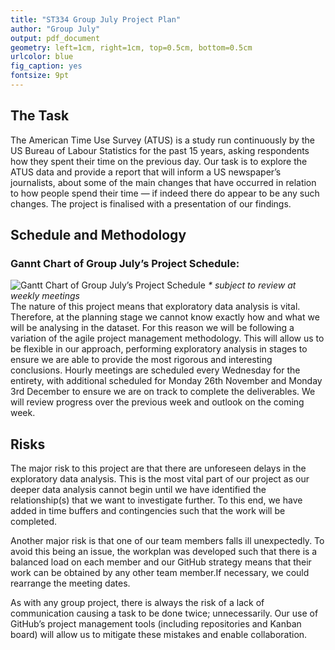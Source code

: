 ```yaml
---
title: "ST334 Group July Project Plan"
author: "Group July"
output: pdf_document
geometry: left=1cm, right=1cm, top=0.5cm, bottom=0.5cm
urlcolor: blue
fig_caption: yes
fontsize: 9pt
---
```


## The Task
The American Time Use Survey (ATUS) is a study run continuously by the US Bureau of Labour Statistics for the past 15 years, asking respondents how they spent their time on the previous day. Our task is to explore the ATUS data and provide a report that will inform a US newspaper’s journalists, about some of the main changes that have occurred in relation to how people spend their time — if indeed there do appear to be any such changes. The project is finalised with a presentation of our findings.

## Schedule and Methodology
### Gannt Chart of Group July's Project Schedule:
![Gantt Chart of Group July's Project Schedule](gantt.png)
*\*  subject to review at weekly meetings*  
The nature of this project means that exploratory data analysis is vital. Therefore, at the planning stage we cannot know exactly how and what we will be analysing in the dataset. For this reason we will be following a variation of the agile project management methodology. This will allow us to be flexible in our approach, performing exploratory analysis in stages to ensure we are able to provide the most rigorous and interesting conclusions. Hourly meetings are scheduled every Wednesday for the entirety, with additional scheduled for Monday 26th November and Monday 3rd December to ensure we are on track to complete the deliverables. We will review progress over the previous week and outlook on the coming week.

## Risks
The major risk to this project are that there are unforeseen delays in the exploratory data analysis. This is the most vital part of our project as our deeper data analysis cannot begin until we have identified the relationship(s) that we want to investigate further. To this end, we have added in time buffers and contingencies such that the work will be completed.

Another major risk is that one of our team members falls ill unexpectedly. To avoid this being an issue, the workplan was developed such that there is a balanced load on each member and our GitHub strategy means that their work can be obtained by any other team member.If necessary, we could rearrange the meeting dates.

As with any group project, there is always the risk of a lack of communication causing a task to be done twice; unnecessarily. Our use of GitHub's project management tools (including repositories and Kanban board) will allow us to mitigate these mistakes and enable collaboration.